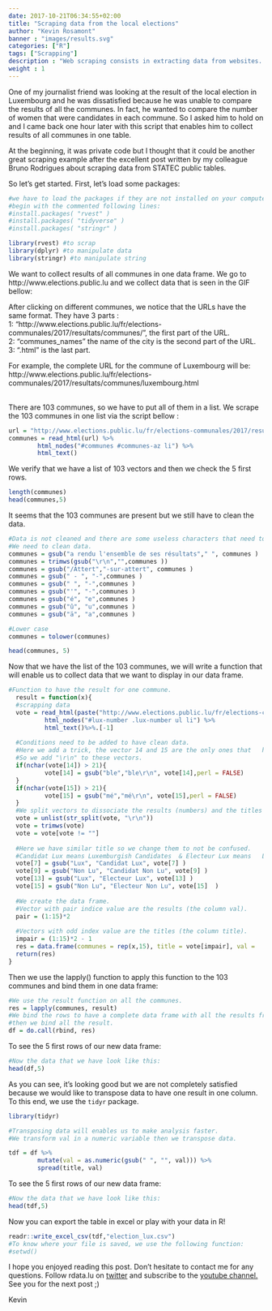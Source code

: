 ```yaml
---
date: 2017-10-21T06:34:55+02:00
title: "Scraping data from the local elections"
author: "Kevin Rosamont"
banner : "images/results.svg"
categories: ["R"]
tags: ["Scrapping"]
description : "Web scraping consists in extracting data from websites. Here we will scrape results from the Luxembourg local elections 2017."
weight : 1
---
```


One of my journalist friend was looking at the result of the local election in Luxembourg and he was dissatisfied because he was unable to compare the results of all the communes. In fact, he wanted to compare the number of women that were candidates in each commune. So I asked him to hold on and I came back one hour later with this script that enables him to collect results of all communes in one table.

At the beginning, it was private code but I thought that it could be another great scraping example after the excellent post written by my colleague Bruno Rodrigues about scraping data from STATEC public tables.

So let’s get started. First, let's load some packages:


```r
#we have to load the packages if they are not installed on your computer,
#begin with the commented following lines:
#install.packages( "rvest" )
#install.packages( "tidyverse" )
#install.packages( "stringr" )

library(rvest) #to scrap
library(dplyr) #to manipulate data
library(stringr) #to manipulate string
```


We want to collect results of all communes in one data frame.
We go to http://www.elections.public.lu and we collect data that is seen in the GIF bellow:


After clicking on different communes, we notice that the URLs have the same format. They have 3 parts :<br>
1: “http://www.elections.public.lu/fr/elections-communales/2017/resultats/communes/”, the first part of the URL.<br>
2: “communes_names” the name of the city is the second part of the URL.<br>
3: “.html” is the last part.<br>

For example, the complete URL for the commune of Luxembourg will be:
http://www.elections.public.lu/fr/elections-communales/2017/resultats/communes/luxembourg.html<br><br>

There are 103 communes, so we have to put all of them in a list. We scrape the 103 communes in one list via the script bellow :

```r
url = "http://www.elections.public.lu/fr/elections-communales/2017/resultats/communes/bech.html"
communes = read_html(url) %>% 
        html_nodes("#communes #communes-az li") %>%
        html_text() 
```

We verify that we have a list of 103 vectors and then we check the 5 first rows.

```r
length(communes)
head(communes,5)
```

It seems that the 103 communes are present but we still have to clean the data.

```r
#Data is not cleaned and there are some useless characters that need to be removed.
#We need to clean data.
communes = gsub("a rendu l'ensemble de ses résultats"," ", communes )
communes = trimws(gsub("\r\n","",communes ))
communes = gsub("/Attert","-sur-attert", communes )
communes = gsub(" - ", "-",communes )
communes = gsub(" ", "-",communes )
communes = gsub("'", "-",communes )
communes = gsub("é", "e",communes )
communes = gsub("û", "u",communes )
communes = gsub("ä", "a",communes )

#Lower case
communes = tolower(communes)

head(communes, 5)
```


Now that we have the list of the 103 communes, we will write a function that will enable us to
collect data that we want to display in our data frame.

```r
#Function to have the result for one commune.
  result = function(x){
  #scrapping data
  vote = read_html(paste("http://www.elections.public.lu/fr/elections-com  munales/2017/resultats/communes/",x,".html", sep="")) %>% 
          html_nodes("#lux-number .lux-number ul li") %>%
          html_text()%>%.[-1]
  
  #Conditions need to be added to have clean data.
  #Here we add a trick, the vector 14 and 15 are the only ones that   haven't the string "\r\n".
  #So we add "\r\n" to these vectors.
  if(nchar(vote[14]) > 21){
          vote[14] = gsub("ble","ble\r\n", vote[14],perl = FALSE)
  }
  if(nchar(vote[15]) > 21){
          vote[15] = gsub("mé","mé\r\n", vote[15],perl = FALSE)
  }
  #We split vectors to dissociate the results (numbers) and the titles   (letters).
  vote = unlist(str_split(vote, "\r\n"))
  vote = trimws(vote)
  vote = vote[vote != ""]
  
  #Here we have similar title so we change them to not be confused.
  #Candidat Lux means Luxemburgish Candidates  & Electeur Lux means   Luxemburgish voters. 
  vote[7] = gsub("Lux", "Candidat Lux", vote[7] )
  vote[9] = gsub("Non Lu", "Candidat Non Lu", vote[9] )
  vote[13] = gsub("Lux", "Electeur Lux", vote[13] )
  vote[15] = gsub("Non Lu", "Electeur Non Lu", vote[15]  )
  
  #We create the data frame.
  #Vector with pair indice value are the results (the column val).
  pair = (1:15)*2
  
  #Vectors with odd index value are the titles (the column title).
  impair = (1:15)*2 - 1
  res = data.frame(communes = rep(x,15), title = vote[impair], val =   vote[pair])
  return(res)
}
```

Then we use the lapply() function to apply this function to the 103 communes and bind them in one data frame:


```r
#We use the result function on all the communes.
res = lapply(communes, result)
#We bind the rows to have a complete data frame with all the results from all communes
#then we bind all the result.
df = do.call(rbind, res)
```

To see the 5 first rows of our new data frame:

```r
#Now the data that we have look like this:
head(df,5)
```

As you can see, it’s looking good but we are not completely satisfied because we would like to transpose data to have one result in one column. To this end, we use the `tidyr` package.

```r
library(tidyr)

#Transposing data will enables us to make analysis faster.
#We transform val in a numeric variable then we transpose data.

tdf = df %>%
        mutate(val = as.numeric(gsub(" ", "", val))) %>%
        spread(title, val)
```


To see the 5 first rows of our new data frame:

```r
#Now the data that we have look like this:
head(tdf,5)
```

Now you can export the table in excel or play with your data in R!


```r
readr::write_excel_csv(tdf,"election_lux.csv")
#To know where your file is saved, we use the following function:
#setwd()
```


I hope you enjoyed reading this post. Don't hesitate to contact me for any questions.
Follow rdata.lu on [twitter](https://twitter.com/rdata_lu?lang=en) and subscribe to the [youtube channel.](https://www.youtube.com/channel/UCbazvBnJd7CJ4WnTL6BI6qw) See you for the next post ;) <br>

Kevin

